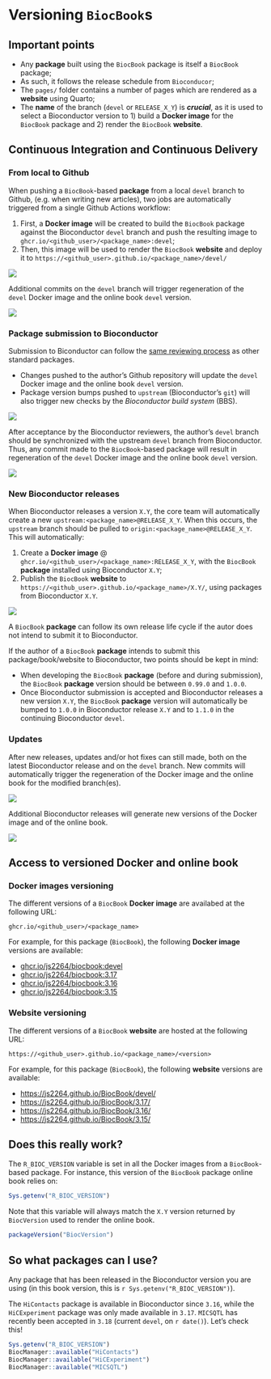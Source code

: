 # Versioning `BiocBook`s

::: {.callout-warning icon='true'}

## Important points

- Any **package** built using the `BiocBook` package is itself a `BiocBook` package;
- As such, it follows the release schedule from `Bioconducor`; 
- The `pages/` folder contains a number of pages which are rendered as a **website** using Quarto; 
- The **name** of the branch (`devel` or `RELEASE_X_Y`) is ***crucial***, as it is used to select a 
Bioconductor version to 1) build a **Docker image** for the `BiocBook` package 
and 2) render the `BiocBook` **website**. 

:::

## Continuous Integration and Continuous Delivery

### From local to Github

When pushing a `BiocBook`-based **package** from a local `devel` branch to Github,
(e.g. when writing new articles), two jobs are automatically triggered from a single Github Actions workflow: 

1. First, a **Docker image** will be created to build the `BiocBook` package against the Bioconductor `devel` branch and push the resulting image to `ghcr.io/<github_user>/<package_name>:devel`;
2. Then, this image will be used to render the `BiocBook` **website** and deploy it to `https://<github_user>.github.io/<package_name>/devel/`

![](images/local_to_gh.png)

Additional commits on the `devel` branch will trigger regeneration of the `devel` Docker image and the online book `devel` version. 

![](images/commits.png)

### Package submission to Bioconductor

Submission to Biconductor can follow the [same reviewing process](https://contributions.bioconductor.org/bioconductor-package-submissions.html#whattoexpect) as other standard packages. 

- Changes pushed to the author's Github repository will update the `devel` Docker image and the online book `devel` version. 
- Package version bumps pushed to `upstream` (Bioconductor's `git`) will also trigger new checks by the *Bioconductor build system* (BBS). 

![](images/submission.png)

After acceptance by the Bioconductor reviewers, the author's `devel` branch should be synchronized with the upstream `devel` branch from Bioconductor. Thus, any commit made to the `BiocBook`-based package will result 
in regeneration of the `devel` Docker image and the online book `devel` version. 

![](images/more_commits.png)

### New Bioconductor releases

When Bioconductor releases a version `X.Y`, the core team will automatically create a new `upstream:<package_name>@RELEASE_X_Y`. 
When this occurs, the `upstream` branch should be pulled 
to `origin:<package_name>@RELEASE_X_Y`. This will automatically: 

1. Create a **Docker image** @ `ghcr.io/<github_user>/<package_name>:RELEASE_X_Y`, with the `BiocBook` **package** installed using Bioconductor `X.Y`;
2. Publish the `BiocBook` **website** to `https://<github_user>.github.io/<package_name>/X.Y/`, using packages from Bioconductor `X.Y`.

![](images/new_release.png)

::: {.callout-note icon='true'}

A `BiocBook` **package** can follow its own release life cycle if the autor does 
not intend to submit it to Bioconductor.  

If the author of a `BiocBook` 
**package** intends to submit this package/book/website 
to Bioconductor, two points should be kept in mind: 

- When developing the `BiocBook` **package** (before and during submission), the `BiocBook` **package** version should be between `0.99.0` and `1.0.0`. 
- Once Bioconductor submission is accepted and Bioconductor releases a new version `X.Y`, the `BiocBook` **package** version will automatically be bumped to `1.0.0` in Bioconductor release `X.Y` and to `1.1.0` in the continuing Bioconductor `devel`.

:::

### Updates 

After new releases, updates and/or hot fixes can still made, both on the latest Bioconductor release and on the `devel` branch. New commits will automatically trigger the regeneration of the Docker image and the online book for the modified branch(es). 

![](images/hot_fixes.png)

Additional Bioconductor releases will generate new versions of the Docker image and of the online book. 

![](images/next_release.png)

## Access to versioned Docker and online book

### Docker images versioning

The different versions of a `BiocBook` **Docker image** are availabed at the following URL: 

`ghcr.io/<github_user>/<package_name>`

For example, for this package (`BiocBook`), the following **Docker image** versions are available: 

- [ghcr.io/js2264/biocbook:devel](https://github.com/js2264?tab=packages&repo_name=BiocBook) 
- [ghcr.io/js2264/biocbook:3.17](https://github.com/js2264?tab=packages&repo_name=BiocBook)
- [ghcr.io/js2264/biocbook:3.16](https://github.com/js2264?tab=packages&repo_name=BiocBook)
- [ghcr.io/js2264/biocbook:3.15](https://github.com/js2264?tab=packages&repo_name=BiocBook)

### Website versioning

The different versions of a `BiocBook` **website** are hosted at the following URL: 

`https://<github_user>.github.io/<package_name>/<version>`

For example, for this package (`BiocBook`), the following **website** versions are available: 

- [https://js2264.github.io/BiocBook/devel/](https://js2264.github.io/BiocBook/devel/) 
- [https://js2264.github.io/BiocBook/3.17/](https://js2264.github.io/BiocBook/3.17/)
- [https://js2264.github.io/BiocBook/3.16/](https://js2264.github.io/BiocBook/3.16/)
- [https://js2264.github.io/BiocBook/3.15/](https://js2264.github.io/BiocBook/3.15/)

## Does this really work? 

The `R_BIOC_VERSION` variable is set in all the Docker images from a `BiocBook`-based package. 
For instance, this version of the `BiocBook` package online book relies on: 

```r
Sys.getenv("R_BIOC_VERSION")
```

::: {.callout-tip icon='true'}

Note that this variable will always match the `X.Y` version returned by `BiocVersion` 
used to render the online book. 

```r
packageVersion("BiocVersion")
```

:::

## So what packages can I use? 

Any package that has been released in the Bioconductor version you are using
(in this book version, this is `r Sys.getenv("R_BIOC_VERSION")`).

The `HiContacts` package is available in Bioconductor since `3.16`, 
while the `HiCExperiment` package was only made available in `3.17`. 
`MICSQTL` has recently been accepted in `3.18` (current `devel`, on `r date()`).
Let's check this!

```r
Sys.getenv("R_BIOC_VERSION")
BiocManager::available("HiContacts")
BiocManager::available("HiCExperiment")
BiocManager::available("MICSQTL")
```

